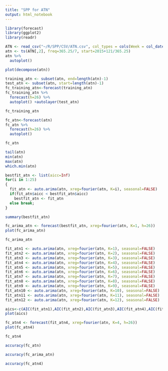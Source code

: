 ```yaml
---
title: "SPP for ATN"
output: html_notebook
---
```


```r
library(forecast)
library(ggplot2)
library(readr)
```

```r
ATN <- read_csv("~/R/SPP/CSV/ATN.csv", col_types = cols(Week = col_date(format = "%Y-%m-%d")))
atn <- ts(ATN[,2], freq=365.25/7, start=2015+121/365.25)
atn %>%
  autoplot()
```

```r
plot(decompose(atn))
```

```r
training_atn <- subset(atn, end=length(atn)-1)
test_atn <- subset(atn, start=length(atn)-1)
fc_training_atn<-forecast(training_atn)
fc_training_atn %>%
  forecast(h=26) %>%
  autoplot() +autolayer(test_atn)
```

```r
fc_training_atn
```

```r
fc_atn<-forecast(atn)
fc_atn %>%
  forecast(h=26) %>%
  autoplot()
```

```r
fc_atn
```

```r
tail(atn)
min(atn)
max(atn)
which.min(atn)
```

```r
bestfit_atn <- list(aicc=Inf)
for(i in 1:25)
{
  fit_atn <- auto.arima(atn, xreg=fourier(atn, K=i), seasonal=FALSE)
  if(fit_atn$aicc < bestfit_atn$aicc)
    bestfit_atn <- fit_atn
  else break;
}
```

```r
summary(bestfit_atn)
```

```r
fc_arima_atn <- forecast(bestfit_atn, xreg=fourier(atn, K=1, h=26))
plot(fc_arima_atn)
```

```r
fc_arima_atn
```

```r
fit_atn1 <- auto.arima(atn, xreg=fourier(atn, K=1), seasonal=FALSE)
fit_atn2 <- auto.arima(atn, xreg=fourier(atn, K=2), seasonal=FALSE)
fit_atn3 <- auto.arima(atn, xreg=fourier(atn, K=3), seasonal=FALSE)
fit_atn4 <- auto.arima(atn, xreg=fourier(atn, K=4), seasonal=FALSE)
fit_atn5 <- auto.arima(atn, xreg=fourier(atn, K=5), seasonal=FALSE)
fit_atn6 <- auto.arima(atn, xreg=fourier(atn, K=6), seasonal=FALSE)
fit_atn7 <- auto.arima(atn, xreg=fourier(atn, K=7), seasonal=FALSE)
fit_atn8 <- auto.arima(atn, xreg=fourier(atn, K=8), seasonal=FALSE)
fit_atn9 <- auto.arima(atn, xreg=fourier(atn, K=9), seasonal=FALSE)
fit_atn10 <- auto.arima(atn, xreg=fourier(atn, K=10), seasonal=FALSE)
fit_atn11 <- auto.arima(atn, xreg=fourier(atn, K=11), seasonal=FALSE)
fit_atn12 <- auto.arima(atn, xreg=fourier(atn, K=12), seasonal=FALSE)
```

```r
aics<-c(AIC(fit_atn1),AIC(fit_atn2),AIC(fit_atn3),AIC(fit_atn4),AIC(fit_atn5),AIC(fit_atn6),AIC(fit_atn7),AIC(fit_atn8),AIC(fit_atn9),AIC(fit_atn10),AIC(fit_atn11),AIC(fit_atn12))
plot(aics)
```

```r
fc_atn4 <- forecast(fit_atn4, xreg=fourier(atn, K=4, h=26))
plot(fc_atn4)
```

```r
fc_atn4
```

```r
accuracy(fc_atn)
```

```r
accuracy(fc_arima_atn)
```

```r
accuracy(fc_atn4)
```